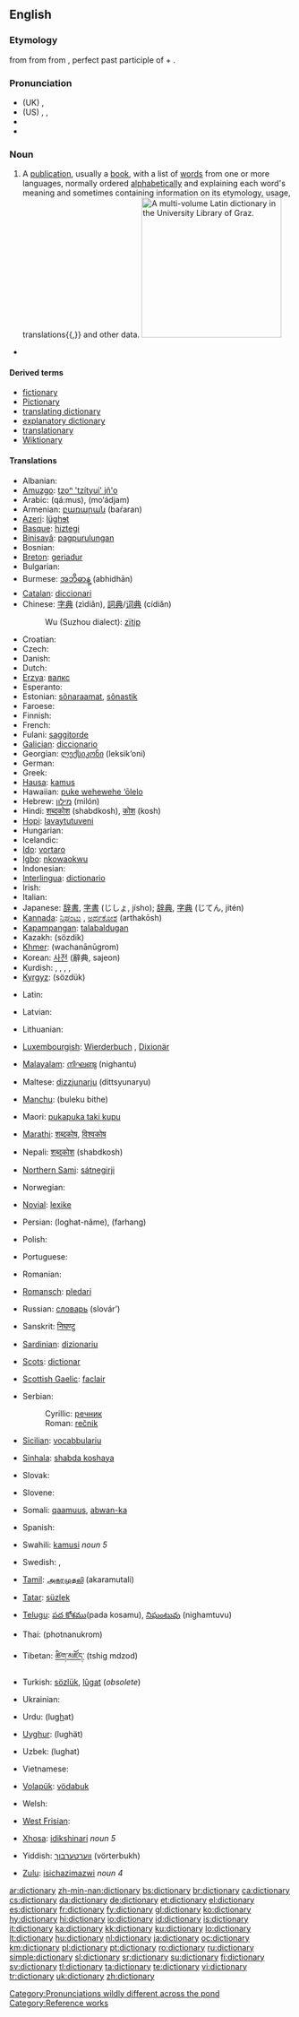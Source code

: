 {{wikipedia}}
==English==

===Etymology===
{{ML.}} {{term|dictionarium}} from {{etyl|la|en}} {{term|dictionarius|lang=la}} from {{term|dictio||speaking|lang=la}} from {{term|dictus|lang=la}}, perfect past participle of {{term|dico|dīcō|speak|lang=la}} + {{term|-arium||room, place|lang=la}}.

===Pronunciation===
* (UK) {{IPA|/ˈdɪkʃən(ə)ɹi/}}, {{SAMPA|/"dIkS@n(@)ri/}}
* (US) {{enPR|dĭk'shə-nĕr"ē}}, {{IPA|/ˈdɪkʃənˌɛɹi/}}, {{SAMPA|/"dIkS@n%Eri/}}
* {{audio|en-us-dictionary.ogg|Audio (US)}}
* {{audio|en-uk-dictionary.ogg|Audio (UK)}}

===Noun===
{{en-noun|dictionaries}}

# A [[publication]], usually a [[book]], with a list of [[word]]s from one or more languages, normally ordered [[alphabetical]]ly and explaining each word's meaning and sometimes containing information on its etymology, usage, translations{{,}} and other data. [[Image:Latin dictionary.jpg|thumb|250px|A multi-volume Latin dictionary in the [[w:University Library of Graz|University Library of Graz]].]]

* {{seeCites}}

====Derived terms====
* [[fictionary]]
* [[Pictionary]]
* [[translating dictionary]]
* [[explanatory dictionary]]
* [[translationary]]
* [[Wiktionary]]

====Translations====
{{trans-top|publication that explains the meanings of an ordered list of words}}
* Albanian: {{t-|sq|fjalor|xs=Albanian}}
* [[Amuzgo]]: [[tzoⁿ 'tzítyui' jñ'o]]
* Arabic: {{Arab|[[قاموس]]}} (qá:mus), {{Arab|[[معجم]]}} (mo‘ádjam)
* Armenian: [[բառարան]] (baŕaran)
* [[Azeri]]: [[lüghɘt]]
* [[Basque]]: [[hiztegi]]
* [[Binisayâ]]: [[pagpurulungan]]
* Bosnian: {{t+|bs|rječnik|m}}
* [[Breton]]: [[geriadur]]
* Bulgarian: {{t+|bg|речник|m|tr=rečnik|sc=Cyrl}}
* Burmese: [[အဘိဓာန္]] (abhidhān)
* [[Catalan]]: [[diccionari]] {{m}}
* Chinese: [[字典]] (zìdiǎn), [[詞典]]/[[词典]] (cídiǎn)
*: Wu (Suzhou dialect): [[zïtip]]
* Croatian: {{t+|hr|rječnik|m}}
* Czech: {{t+|cs|slovník|m}}
* Danish: {{t+|da|ordbog|c}}
* Dutch: {{t+|nl|woordenboek|n}}
* [[Erzya]]: [[валкс]]
* Esperanto: {{t+|eo|vortaro|xs=Esperanto}}
* Estonian: [[sõnaraamat]], [[sõnastik]]
* Faroese: {{t+|fo|orðabók|f|xs=Faroese}}
* Finnish: {{t+|fi|sanakirja}}
* French: {{t+|fr|dictionnaire|m}}
* Fulani: [[saggitorde]]
* [[Galician]]: [[diccionario]] {{m}}
* Georgian: [[ლექსიკონი]] (leksik‘oni)
* German: {{t+|de|Wörterbuch|n}}
* Greek: {{t+|el|λεξικό|n|tr=lexikó|sc=Grek}}
* [[Hausa]]: [[kamus]]
* Hawaiian: [[puke wehewehe ‘ōlelo]]
* Hebrew: [[מילון]] (milón) {{m}}
* Hindi: [[शब्दकोश]] (shabdkosh), [[कोश]] (kosh)
* [[Hopi]]: [[lavaytutuveni]]
* Hungarian: {{t+|hu|szótár}}
* Icelandic: {{t+|is|orðabók|f}}
* [[Ido]]: [[vortaro]]
* [[Igbo]]: [[nkowaokwu]]
* Indonesian: {{t+|id|kamus|xs=Indonesian}}
* [[Interlingua]]: [[dictionario]]
* Irish: {{t+|ga|foclóir|m|xs=Irish}}
* Italian: {{t+|it|dizionario|m}}
* Japanese: [[辞書]], [[字書]] (じしょ, jísho); [[辞典]], [[字典]] (じてん, jitén)
* [[Kannada]]: [[ನಿಘಂಟು]] {{unicode|(nighangṭu)}}, [[ಅರ್ಥಕೋಶ]] (arthakōsh)
* [[Kapampangan]]: [[talabaldugan]]
* Kazakh: {{Cyrl|[[сөздик]]}} (sözdik)
* [[Khmer]]: {{Khmr|[[វចនានុក្រម]]}} (wachanānūgrom)
* Korean: [[사전]] (辭典, sajeon)
* Kurdish: {{t+|ku|ferheng|f}}, {{t+|ku|peyvname|f}}, {{t+|ku|bêjename|f}}, {{t+|ku|qamûs|f}}, {{t+|ku|فه‌رهه‌نگ|sc=KUchar}}
* [[Kyrgyz]]: {{Cyrl|[[сөздүк]]}} (sözdük)
{{trans-mid}}
* Latin: {{t-|la|dictionarium|n}}
{{trans-mid}}
* Latvian: {{t+|lv|vārdnīca|f|xs=Latvian}}
{{trans-mid}}
* Lithuanian: {{t+|lt|žodynas|m|xs=Lithuanian}}
{{trans-mid}}
* [[Luxembourgish]]: [[Wierderbuch]] {{n}}, [[Dixionär]] {{m}}
{{trans-mid}}
* [[Malayalam]]: [[നിഘണ്ടു]] (nighantu)
{{trans-mid}}
* Maltese: [[dizzjunarju]] (dittsyunaryu)
{{trans-mid}}
* [[Manchu]]: (buleku bithe)
{{trans-mid}}
* Maori: [[pukapuka taki kupu]]
{{trans-mid}}
* [[Marathi]]: [[शब्दकोष]], [[विश्वकोष]]
{{trans-mid}}
* Nepali: [[शब्दकोश]] (shabdkosh)
{{trans-mid}}
* [[Northern Sami]]: [[sátnegirji]]
{{trans-mid}}
* Norwegian: {{t+|no|ordbok|m|f}}
{{trans-mid}}
* [[Novial]]: [[lexike]]
{{trans-mid}}
* Persian: {{fa-Arab|[[لغتنامه]]}} (loghat-nâme), {{fa-Arab|[[فرهنگ]]}} (farhang)
{{trans-mid}}
* Polish: {{t+|pl|słownik|m}}
{{trans-mid}}
* Portuguese: {{t+|pt|dicionário|m}}
{{trans-mid}}
* Romanian: {{t+|ro|dicţionar|n}}
{{trans-mid}}
* [[Romansch]]: [[pledari]] {{m}}
{{trans-mid}}
* Russian: [[словарь]] (slovár’) {{m}}
{{trans-mid}}
* Sanskrit: [[निघण्टु]] {{unicode|(nighaṇṭu)}}
{{trans-mid}}
* [[Sardinian]]: [[dizionariu]] {{m}}
{{trans-mid}}
* [[Scots]]: [[dictionar]]
{{trans-mid}}
* [[Scottish Gaelic]]: [[faclair]] {{m}}
{{trans-mid}}
* Serbian:
*: Cyrillic: [[речник#Serbian|речник]] {{m}}
*: Roman: [[rečnik#Serbian|rečnik]] {{m}}
{{trans-mid}}
* [[Sicilian]]: [[vocabbulariu]] {{m}}
{{trans-mid}}
* [[Sinhala]]: [[shabda koshaya]]
{{trans-mid}}
* Slovak: {{t-|sk|slovník|m}}
{{trans-mid}}
* Slovene: {{t+|sl|slovar|m}}
{{trans-mid}}
* Somali: [[qaamuus]], [[abwan-ka]]
{{trans-mid}}
* Spanish: {{t+|es|diccionario|m}}
{{trans-mid}}
* Swahili: [[kamusi]] ''noun 5''
{{trans-mid}}
* Swedish: {{t+|sv|ordbok|c}}, {{t+|sv|lexikon|n}}
{{trans-mid}}
* [[Tamil]]: [[அகரமுதலி]] (akaramutali)
{{trans-mid}}
* [[Tatar]]: [[süzlek]]
{{trans-mid}}
* [[Telugu]]: [[పద కోశము]](pada kosamu), [[నిఘంటువు]] (nighamtuvu)
{{trans-mid}}
* Thai: {{Thai|[[พจนานุกรม]]}} (photnanukrom)
{{trans-mid}}
* Tibetan: [[ཚིག་མཛོད་]] (tshig mdzod)
{{trans-mid}}
* Turkish: [[sözlük]], [[lugat|lûgat]] (''obsolete'')
{{trans-mid}}
* Ukrainian: {{t+|uk|словник|m|tr=slóvnyk|sc=Cyrl|xs=Ukrainian}}
{{trans-mid}}
* Urdu: {{ur-Arab|[[لغت]]}} (lu<u>gh</u>at)
{{trans-mid}}
* [[Uyghur]]: (lughät)
{{trans-mid}}
* Uzbek: {{Cyrl|[[луғат]]}} (lughat)
{{trans-mid}}
* Vietnamese: {{t+|vi|tự điển|xs=Vietnamese}}
{{trans-mid}}
* [[Volapük]]: [[vödabuk]]
{{trans-mid}}
* Welsh: {{t-|cy|geiriadur|xs=Welsh}}
{{trans-mid}}
* [[West Frisian]]: {{t+|fy|wurdboek|n|xs=West Frisian}}
{{trans-mid}}
* [[Xhosa]]: [[idikshinari]] ''noun 5''
{{trans-mid}}
* Yiddish: [[ווערטערבוך]] (vörterbukh)
{{trans-mid}}
* [[Zulu]]: [[isichazimazwi]] ''noun 4''
{{trans-mid}}
{{trans-bottom}}

[[Category:Pronunciations wildly different across the pond]]
[[Category:Reference works]]

[[ar:dictionary]]
[[zh-min-nan:dictionary]]
[[bs:dictionary]]
[[br:dictionary]]
[[ca:dictionary]]
[[cs:dictionary]]
[[da:dictionary]]
[[de:dictionary]]
[[et:dictionary]]
[[el:dictionary]]
[[es:dictionary]]
[[fr:dictionary]]
[[fy:dictionary]]
[[gl:dictionary]]
[[ko:dictionary]]
[[hy:dictionary]]
[[hi:dictionary]]
[[io:dictionary]]
[[id:dictionary]]
[[is:dictionary]]
[[it:dictionary]]
[[ka:dictionary]]
[[kk:dictionary]]
[[ku:dictionary]]
[[lo:dictionary]]
[[lt:dictionary]]
[[hu:dictionary]]
[[nl:dictionary]]
[[ja:dictionary]]
[[oc:dictionary]]
[[km:dictionary]]
[[pl:dictionary]]
[[pt:dictionary]]
[[ro:dictionary]]
[[ru:dictionary]]
[[simple:dictionary]]
[[sl:dictionary]]
[[sr:dictionary]]
[[su:dictionary]]
[[fi:dictionary]]
[[sv:dictionary]]
[[tl:dictionary]]
[[ta:dictionary]]
[[te:dictionary]]
[[vi:dictionary]]
[[tr:dictionary]]
[[uk:dictionary]]
[[zh:dictionary]]